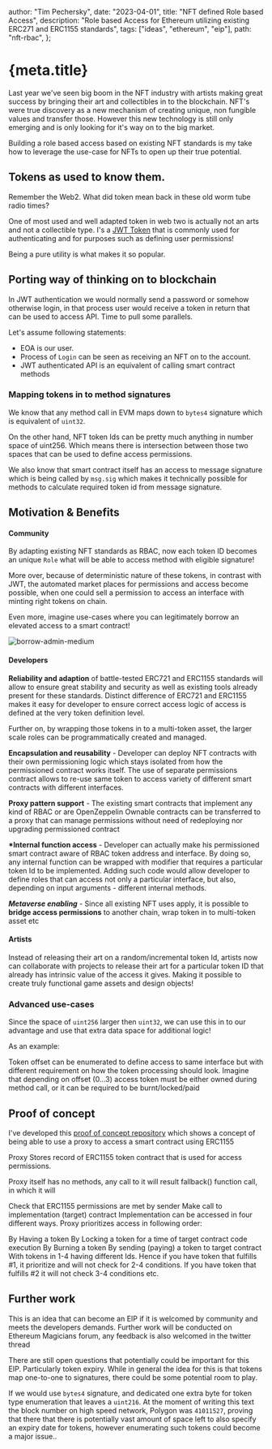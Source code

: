   author: "Tim Pechersky",
  date: "2023-04-01",
  title: "NFT defined Role based Access",
  description:
    "Role based Access for Ethereum utilizing existing ERC271 and ERC1155 standards",
  tags: ["ideas", "ethereum", "eip"],
  path: "nft-rbac",
};

# {meta.title}

Last year we've seen big boom in the NFT industry with artists making great success by bringing their art and collectibles in to the blockchain. NFT's were true discovery as a new mechanism of creating unique, non fungible values and transfer those. However this new technology is still only emerging and is only looking for it's way on to the big market.

Building a role based access based on existing NFT standards is my take how to leverage the use-case for NFTs to open up their true potential.

## Tokens as used to know them.

Remember the Web2. What did token mean back in these old worm tube radio times?

One of most used and well adapted token in web two is actually not an arts and not a collectible type. I's a [JWT Token](https://en.wikipedia.org/wiki/JSON_Web_Token) that is commonly used for authenticating and for purposes such as defining user permissions!

Being a pure utility is what makes it so popular.

## Porting way of thinking on to blockchain

In JWT authentication we would normally send a password or somehow otherwise login, in that process user would receive a token in return that can be used to access API. Time to pull some parallels.

Let's assume following statements:

- EOA is our user.
- Process of `Login` can be seen as receiving an NFT on to the account.
- JWT authenticated API is an equivalent of calling smart contract methods

### Mapping tokens in to method signatures

We know that any method call in EVM maps down to `bytes4` signature which is equivalent of `uint32`.

On the other hand, NFT token Ids can be pretty much anything in number space of uint256. Which means there is intersection between those two spaces that can be used to define access permissions.

We also know that smart contract itself has an access to message signature which is being called by `msg.sig` which makes it technically possible for methods to calculate required token id from message signature.

## Motivation & Benefits

#### Community

By adapting existing NFT standards as RBAC, now each token ID becomes an unique `Role` what will be able to access method with eligible signature!

More over, because of deterministic nature of these tokens, in contrast with JWT, the automated market places for permissions and access become possible, when one could sell a permission to access an interface with minting right tokens on chain.

Even more, imagine use-cases where you can legitimately borrow an elevated access to a smart contract!

![borrow-admin-medium](/borrow-admin-access.jpg "Nice smart contract! Can I borrow your admin access?")

#### Developers

**Reliability and adaption** of battle-tested ERC721 and ERC1155 standards will allow to ensure great stability and security as well as existing tools already present for these standards. Distinct difference of ERC721 and ERC1155 makes it easy for developer to ensure correct access logic of access is defined at the very token definition level.

Further on, by wrapping those tokens in to a multi-token asset, the larger scale roles can be programmatically created and managed.

**Encapsulation and reusability** - Developer can deploy NFT contracts with their own permissioning logic which stays isolated from how the permissioned contract works itself. The use of separate permissions contract allows to re-use same token to access variety of different smart contracts with different interfaces.

**Proxy pattern support** - The existing smart contracts that implement any kind of RBAC or are OpenZeppelin Ownable contracts can be transferred to a proxy that can manage permissions without need of redeploying nor upgrading permissioned contract

**\*Internal function access** - Developer can actually make his permissioned smart contract aware of RBAC token address and interface. By doing so, any internal function can be wrapped with modifier that requires a particular token Id to be implemented. Adding such code would allow developer to define roles that can access not only a particular interface, but also, depending on input arguments - different internal methods.

**_Metaverse enabling_** - Since all existing NFT uses apply, it is possible to **bridge access permissions** to another chain, wrap token in to multi-token asset etc

#### Artists

Instead of releasing their art on a random/incremental token Id, artists now can collaborate with projects to release their art for a particular token ID that already has intrinsic value of the access it gives. Making it possible to create truly functional game assets and design objects!

### Advanced use-cases

Since the space of `uint256` larger then `uint32`, we can use this in to our advantage and use that extra data space for additional logic!

As an example:

Token offset can be enumerated to define access to same interface but with different requirement on how the token processing should look.
Imagine that depending on offset (0...3) access token must be either owned during method call, or it can be required to be burnt/locked/paid

## Proof of concept

I've developed this [proof of concept repository](https://github.com/peersky/NFT_Access) which shows a concept of being able to use a proxy to access a smart contract using ERC1155

Proxy Stores record of ERC1155 token contract that is used for access permissions.

Proxy itself has no methods, any call to it will result fallback() function call, in which it will

Check that ERC1155 permissions are met by sender
Make call to implementation (target) contract
Implementation can be accessed in four different ways. Proxy prioritizes access in following order:

By Having a token
By Locking a token for a time of target contract code execution
By Burning a token
By sending (paying) a token to target contract
With tokens in 1-4 having different Ids. Hence if you have token that fulfills #1, it prioritize and will not check for 2-4 conditions. If you have token that fulfills #2 it will not check 3-4 conditions etc.

## Further work

This is an idea that can become an EIP if it is welcomed by community and meets the developers demands. Further work will be conducted on Ethereum Magicians forum, any feedback is also welcomed in the twitter thread

There are still open questions that potentially could be important for this EIP. Particularly token expiry. While in general the idea for this is that tokens map one-to-one to signatures, there could be some potential room to play.

If we would use `bytes4` signature, and dedicated one extra byte for token type enumeration that leaves a `uint216`. At the moment of writing this text the block number on high speed network, Polygon was `41011527`, proving that there that there is potentially vast amount of space left to also specify an expiry date for tokens, however enumerating such tokens could become a major issue..
